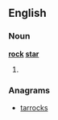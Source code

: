 ==English==
{{wikipedia|dab=rock star}}
===Noun===
'''[[rock]] [[star]]'''
#{{alternative spelling of|rockstar}}

===Anagrams===
* [[tarrocks#English|tarrocks]]